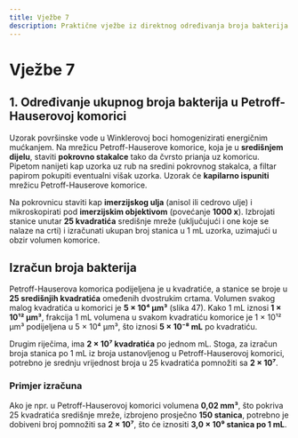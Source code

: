 ```yaml
---
title: Vježbe 7
description: Praktične vježbe iz direktnog određivanja broja bakterija
---
```


# Vježbe 7

## 1. Određivanje ukupnog broja bakterija u Petroff-Hauserovoj komorici

Uzorak površinske vode u Winklerovoj boci homogenizirati energičnim mućkanjem. Na mrežicu Petroff-Hauserove komorice, koja je u **središnjem dijelu**, staviti **pokrovno stakalce** tako da čvrsto prianja uz komoricu. Pipetom nanijeti kap uzorka uz rub na sredini pokrovnog stakalca, a filtar papirom pokupiti eventualni višak uzorka. Uzorak će **kapilarno ispuniti** mrežicu Petroff-Hauserove komorice.

Na pokrovnicu staviti kap **imerzijskog ulja** (anisol ili cedrovo ulje) i mikroskopirati pod **imerzijskim objektivom** (povećanje **1000 x**). Izbrojati stanice unutar **25 kvadratića** središnje mreže (uključujući i one koje se nalaze na crti) i izračunati ukupan broj stanica u 1 mL uzorka, uzimajući u obzir volumen komorice.

## Izračun broja bakterija

Petroff-Hauserova komorica podijeljena je u kvadratiće, a stanice se broje u **25 središnjih kvadratića** omeđenih dvostrukim crtama. Volumen svakog malog kvadratića u komorici je **5 × 10⁴ μm³** (slika 47). Kako 1 mL iznosi **1 × 10¹² μm³**, frakcija 1 mL volumena u svakom kvadratiću komorice je 1 × 10¹² μm³ podijeljena u 5 × 10⁴ μm³, što iznosi **5 × 10⁻⁸ mL** po kvadratiću. 

Drugim riječima, ima **2 × 10⁷ kvadratića** po jednom mL. Stoga, za izračun broja stanica po 1 mL iz broja ustanovljenog u Petroff-Hauserovoj komorici, potrebno je srednju vrijednost broja u 25 kvadratića pomnožiti sa **2 × 10⁷**.

### Primjer izračuna

Ako je npr. u Petroff-Hauserovoj komorici volumena **0,02 mm³**, što pokriva 25 kvadratića središnje mreže, izbrojeno prosječno **150 stanica**, potrebno je dobiveni broj pomnožiti sa **2 × 10⁷**, što će iznositi **3,0 × 10⁹ stanica po 1 mL**.